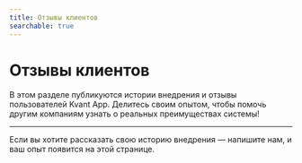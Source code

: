 ```yaml
---
title: Отзывы клиентов
searchable: true
---
```


# Отзывы клиентов

В этом разделе публикуются истории внедрения и отзывы пользователей Kvant App. Делитесь своим опытом, чтобы помочь другим компаниям узнать о реальных преимуществах системы!

---

Если вы хотите рассказать свою историю внедрения — напишите нам, и ваш опыт появится на этой странице.
